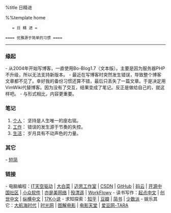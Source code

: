 %title 日精进

%%template home

    = 日 精 进 =

 ==== 优雅源于简单的习惯 ====

-----
=== 缘起 ===

- 从2004年开始写博客，一直使用Bo-Blog1.7（文本版）。主要是因为服务器PHP不升级，所以无法支持新版本。
- 最近在写博客时突然发生错误，导致整个博客文章都不见了。幸好我的备份习惯还算不错，最后只丢失了一篇文章。于是决定用VimWiki代替博客。因为没有了交互，结果变成了笔记。反正是做给自己的，就这样吧。
- 与形式相比，内容更重要。

=== 笔记 ===

# [[personal|个人]]： 坚持是人生唯一的座右铭。
# [[work|工作]]： 错误的发生源于节奏的失控。
# [[life|生活]]： 岁月具有不动声色的力量。

=== 其它 ===

- [[swift|短简]] 

=== 链接 ===

- 电脑编程：[https://www.itiankong.com IT天空驱动] | [http://www.winbaicai.com 大白菜] | [http://www.maxdos.net/forum.php 迈思工作室] | [http://www.csdn.net CSDN] | [https://github.com GitHub] | [https://git.oschina.net/ 码云] | [http://www.oschina.net/ 开源中国社区] | [http://www.appinn.com 小众软件] | [http://www.yishimei.cn/network/319.html 亦是美网络] | [http://www.shaoit.com/emeditor.html 殁漂遥] | [http://workflowy.com WorkFlowy] 
- 读书写作：[http://www.qidian.com/ 起点中文] | [http://chuangshi.qq.com/ 创世中文] | [http://www.zongheng.com/ 纵横中文] |  [http://www.17k.com/ 17K小说] 
- 求知探索：[http://www.zhihu.com 知乎] |  [http://www.douban.com 豆瓣] | [http://www.jianshu.com 简书] | [https://sspai.com 少数派]
- 娱乐其它：[http://www.dahanghaiol.com 大航海时代] | [http://www.mtime.com 时光网] |  [http://www.graphmovies.com 图解电影] | [http://www.dytt8.net/ 电影天堂] | [https://idol001.com/star/tara.html 爱豆网-TARA]

